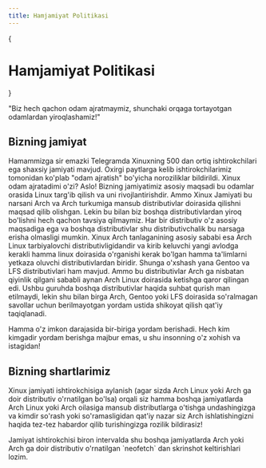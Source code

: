 ```yaml
---
title: Hamjamiyat Politikasi
---
```



{<h1 className="text-center font-extrabold md:text-5xl mt-8">Hamjamiyat Politikasi</h1>}

<div className="text-center mt-4">
  "Biz hech qachon odam ajratmaymiz, shunchaki orqaga tortayotgan odamlardan yiroqlashamiz!"
</div>

## Bizning jamiyat

Hamammizga sir emazki Telegramda Xinuxning 500 dan ortiq ishtirokchilari ega shaxsiy jamiyati mavjud. Oxirgi paytlarga
kelib ishtirokchilarimiz tomonidan ko'plab "odam ajratish" bo'yicha noroziliklar bildirildi. Xinux odam ajratadimi o'zi?
Aslo! Bizning jamiyatimiz asosiy maqsadi bu odamlar orasida Linux targ'ib qilish va uni rivojlantirishdir. Ammo Xinux
Jamiyati bu narsani Arch va Arch turkumiga mansub distributivlar doirasida qilishni maqsad qilib olishgan. Lekin bu bilan
biz boshqa distributivlardan yiroq bo'lishni hech qachon tavsiya qilmaymiz. Har bir distributiv o'z asosiy maqsadiga ega
va boshqa distributivlar shu distributivchalik bu narsaga erisha olmasligi mumkin. Xinux Arch tanlaganining asosiy sababi esa
Arch Linux tarbiyalovchi distributivligidandir va kirib keluvchi yangi avlodga kerakli hamma linux doirasida o'rganishi
kerak bo'lgan hamma ta'limlarni yetkaza oluvchi distributivlardan biridir. Shunga o'xshash yana Gentoo va LFS distributivlari
ham mavjud. Ammo bu distributivlar Arch ga nisbatan qiyinlik qilgani sababli aynan Arch Linux doirasida ketishga qaror qilingan
edi. Ushbu guruhda boshqa distributivlar haqida suhbat qurish man etilmaydi, lekin shu bilan birga Arch, Gentoo yoki LFS
doirasida so'ralmagan savollar uchun berilmayotgan yordam ustida shikoyat qilish qat'iy taqiqlanadi.

<Callout emoji="⛔️">
  Hamma o'z imkon darajasida bir-biriga yordam berishadi. Hech kim kimgadir yordam berishga majbur emas, u shu insonning o'z xohish va istagidan!
</Callout>


## Bizning shartlarimiz

Xinux jamiyati ishtirokchisiga aylanish (agar sizda Arch Linux yoki Arch ga doir distributiv o'rnatilgan bo'lsa) orqali siz
hamma boshqa jamiyatlarda Arch Linux yoki Arch oilasiga mansub distributlarga o'tishga undashingizga va kimdir so'rash yoki
so'ramasligidan qat'iy nazar siz Arch ishlatishingizni haqida tez-tez habardor qilib turishingizga rozilik bildirasiz!

<Callout emoji="⚠️">
  Jamiyat ishtirokchisi biron intervalda shu boshqa jamiyatlarda Arch yoki Arch ga doir distributiv o'rnatilgan `neofetch`
  dan skrinshot keltirishlari lozim.
</Callout>


